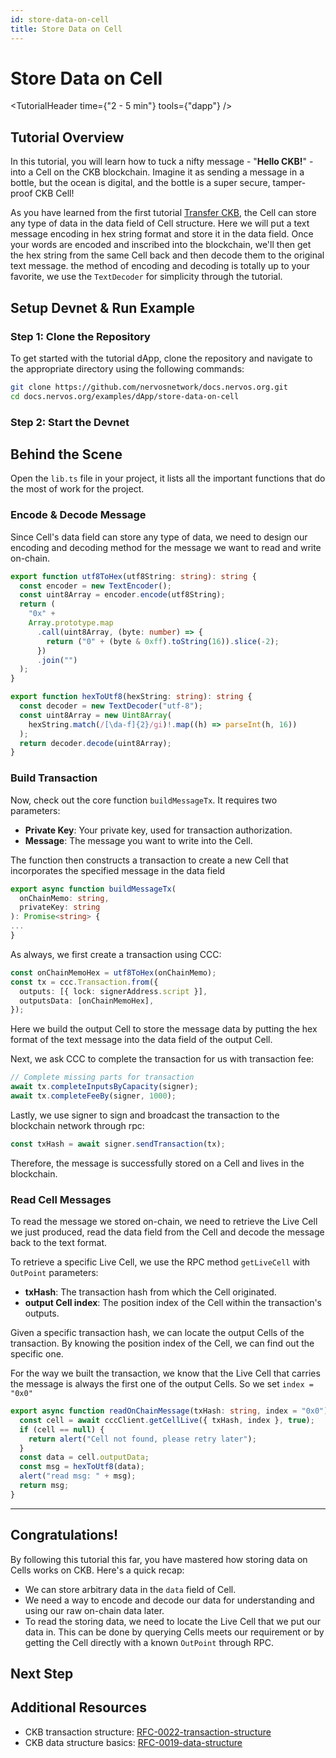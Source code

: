 ```yaml
---
id: store-data-on-cell
title: Store Data on Cell
---
```



# Store Data on Cell

<TutorialHeader time={"2 - 5 min"} tools={"dapp"} />

## Tutorial Overview

In this tutorial, you will learn how to tuck a nifty message - "**Hello CKB!**" - into a <Tooltip>Cell</Tooltip> on the CKB blockchain. Imagine it as sending a message in a bottle, but the ocean is digital, and the bottle is a super secure, tamper-proof CKB Cell!

As you have learned from the first tutorial [Transfer CKB](/docs/dapp/transfer-ckb), the Cell can store any type of data in the data field of Cell structure. Here we will put a text message encoding in hex string format and store it in the data field. Once your words are encoded and inscribed into the blockchain, we'll then get the hex string from the same Cell back and then decode them to the original text message. the method of encoding and decoding is totally up to your favorite, we use the `TextDecoder` for simplicity through the tutorial.

## Setup Devnet & Run Example

### Step 1: Clone the Repository

To get started with the tutorial dApp, clone the repository and navigate to the appropriate directory using the following commands:

```bash {2}
git clone https://github.com/nervosnetwork/docs.nervos.org.git
cd docs.nervos.org/examples/dApp/store-data-on-cell
```

### Step 2: Start the Devnet

<SetupProject imageSrc="img/dapps/store-data.png" />

## Behind the Scene

Open the `lib.ts` file in your project, it lists all the important functions that do the most of work for the project.

### Encode & Decode Message

Since Cell's data field can store any type of data, we need to design our encoding and decoding method for the message we want to read and write on-chain.

```ts
export function utf8ToHex(utf8String: string): string {
  const encoder = new TextEncoder();
  const uint8Array = encoder.encode(utf8String);
  return (
    "0x" +
    Array.prototype.map
      .call(uint8Array, (byte: number) => {
        return ("0" + (byte & 0xff).toString(16)).slice(-2);
      })
      .join("")
  );
}

export function hexToUtf8(hexString: string): string {
  const decoder = new TextDecoder("utf-8");
  const uint8Array = new Uint8Array(
    hexString.match(/[\da-f]{2}/gi)!.map((h) => parseInt(h, 16))
  );
  return decoder.decode(uint8Array);
}
```

### Build Transaction

Now, check out the core function `buildMessageTx`. It requires two parameters:

- **Private Key**: Your private key, used for transaction authorization.
- **Message**: The message you want to write into the Cell.

The function then constructs a transaction to create a new Cell that incorporates the specified message in the data field

```ts
export async function buildMessageTx(
  onChainMemo: string,
  privateKey: string
): Promise<string> {
...
}
```

As always, we first create a transaction using CCC:

```ts
const onChainMemoHex = utf8ToHex(onChainMemo);
const tx = ccc.Transaction.from({
  outputs: [{ lock: signerAddress.script }],
  outputsData: [onChainMemoHex],
});
```

Here we build the output Cell to store the message data by putting the hex format of the text message into the data field of the output Cell.

Next, we ask CCC to complete the transaction for us with transaction fee:

```ts
// Complete missing parts for transaction
await tx.completeInputsByCapacity(signer);
await tx.completeFeeBy(signer, 1000);
```

Lastly, we use signer to sign and broadcast the transaction to the blockchain network through rpc:

```ts
const txHash = await signer.sendTransaction(tx);
```

Therefore, the message is successfully stored on a Cell and lives in the blockchain.

### Read Cell Messages

To read the message we stored on-chain, we need to retrieve the <Tooltip>Live Cell</Tooltip> we just produced, read the data field from the Cell and decode the message back to the text format.

To retrieve a specific Live Cell, we use the RPC method `getLiveCell` with `OutPoint` parameters:

- **txHash**: The transaction hash from which the Cell originated.
- **output Cell index**: The position index of the Cell within the transaction's outputs.

Given a specific transaction hash, we can locate the output Cells of the transaction. By knowing the position index of the Cell, we can find out the specific one.

For the way we built the transaction, we know that the Live Cell that carries the message is always the first one of the output Cells. So we set `index = "0x0"`

```ts
export async function readOnChainMessage(txHash: string, index = "0x0") {
  const cell = await cccClient.getCellLive({ txHash, index }, true);
  if (cell == null) {
    return alert("Cell not found, please retry later");
  }
  const data = cell.outputData;
  const msg = hexToUtf8(data);
  alert("read msg: " + msg);
  return msg;
}
```

---

## Congratulations!

By following this tutorial this far, you have mastered how storing data on Cells works on CKB. Here's a quick recap:

- We can store arbitrary data in the `data` field of Cell.
- We need a way to encode and decode our data for understanding and using our raw on-chain data later.
- To read the storing data, we need to locate the Live Cell that we put our data in. This can be done by querying Cells meets our requirement or by getting the Cell directly with a known `OutPoint` through RPC.

## Next Step

<SwitchToTestnet readmeLink="https://github.com/nervosnetwork/docs.nervos.org/tree/master/examples/dApp/store-data-on-cell" />

## Additional Resources

- CKB transaction structure: [RFC-0022-transaction-structure](https://github.com/nervosnetwork/rfcs/blob/master/rfcs/0022-transaction-structure/0022-transaction-structure.md)
- CKB data structure basics: [RFC-0019-data-structure](https://github.com/nervosnetwork/rfcs/blob/master/rfcs/0019-data-structures/0019-data-structures.md)
